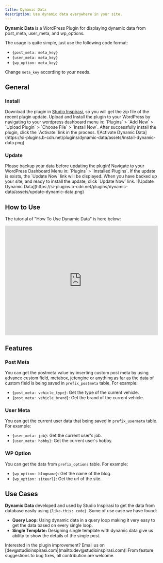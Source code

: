 ```yaml
---
title: Dynamic Data
description: Use dynamic data everywhere in your site.
---
```


**Dynamic Data** is a WordPress Plugin for displaying dynamic data from post_meta, user_meta, and wp_options.

The usage is quite simple, just use the following code format:

- `{post_meta: meta_key}`
- `{user_meta: meta_key}`
- `{wp_option: meta_key}`

Change `meta_key` according to your needs.

##  General

###  Install

<Stepper>
  <StepperItem title="Step 1: Download">
    Download the plugin in <a href="https://studioinspirasi.com/product/dynamic-data" target="_blank">Studio Inspirasi</a>, so you will get the zip file of the recent plugin update.
  </StepperItem>
  <StepperItem title="Step 2: Upload & Install">
    Upload and Install the plugin to your WordPress by navigating to your wordpress dashboard menu in: `Plugins` > `Add New` > `Upload Plugin` > `Choose File` > `Install Now`.
  </StepperItem>
  <StepperItem title="Step 3: Activate">
    After successfully install the plugin, click the `Activate` link in the process.
    ![Activate Dynamic Data](https://si-plugins.b-cdn.net/plugins/dynamic-data/assets/install-dynamic-data.png)
  </StepperItem>
</Stepper>

###  Update

<Note title="📣 Caution"> 
 Please backup your data before updating the plugin!
</Note>

<Stepper>
  <StepperItem title="Step 1: Check Update">
    Navigate to your WordPress Dashboard Menu in: `Plugins` > `Installed Plugins`. If the update is exists, the `Update Now` link will be displayed.
  </StepperItem>
  <StepperItem title="Step 2: Update Now">
    When you have backed up your site, and ready to install the update, click `Update Now` link.
    ![Update Dynamic Data](https://si-plugins.b-cdn.net/plugins/dynamic-data/assets/update-dynamic-data.png)
  </StepperItem>
</Stepper>

##  How to Use

The tutorial of "How To Use Dynamic Data" is here below:

<iframe width="100%" height="360px" src="https://www.youtube.com/embed/NlIZSWz3FME?si=mMGtXPRmSf-ggFc4" title="YouTube video player" frameborder="0" allow="accelerometer; autoplay; clipboard-write; encrypted-media; gyroscope; picture-in-picture; web-share" referrerpolicy="strict-origin-when-cross-origin" allowfullscreen></iframe>

##  Features

### Post Meta

You can get the postmeta value by inserting custom post meta by using advance custom field, metabox, jetengine or anything as far as the data of custom field is being saved in `prefix_postmeta` table. For example:
- `{post_meta: vehicle_type}`: Get the type of the current vehicle.
- `{post_meta: vehicle_brand}`: Get the brand of the current vehicle.

### User Meta

You can get the current user data that being saved in `prefix_usermeta` table. For example:
- `{user_meta: job}`: Get the current user's job.
- `{user_meta: hobby}`: Get the current user's hobby.

### WP Option

You can get the data from `prefix_options` table. For example:

- `{wp_option: blogname}`: Get the name of the blog.
- `{wp_option: siteurl}`: Get the url of the site.

##  Use Cases

**Dynamic Data** developed and used by Studio Inspirasi to get the data from database easily using `{like-this: code}`. Some of use case we have found:

- **Query Loop:** Using dynamic data in a query loop making it very easy to get the data based on every single loop.
- **Single Template:** Designing single template with dynamic data give us ability to show the details of the single post.

<Note title="📂 Contribution"> 
 Interested in the plugin improvement? Email us on [dev@studioinspirasi.com](mailto:dev@studioinspirasi.com)! From feature suggestions to bug fixes, all contribution are welcome.
</Note>